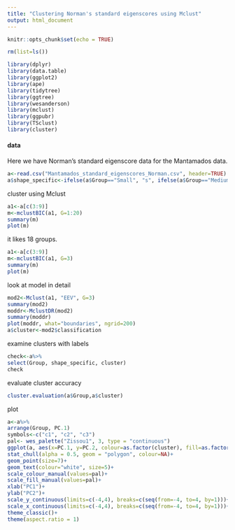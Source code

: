 ```yaml
---
title: "Clustering Norman's standard eigenscores using Mclust"
output: html_document
---
```


```r
knitr::opts_chunk$set(echo = TRUE)
```

`````r
rm(list=ls())
``````

`````r
library(dplyr)
library(data.table)
library(ggplot2)
library(ape)
library(tidytree)
library(ggtree)
library(wesanderson)
library(mclust)
library(ggpubr)
library(TSclust)
library(cluster)
`````

#### data
Here we have Norman's standard eigenscore data for the Mantamados data. 

`````r
a<-read.csv("Mantamados_standard_eigenscores_Norman.csv", header=TRUE)
a$shape_specific<-ifelse(a$Group=="Small", "s", ifelse(a$Group=="Medium", "m", "l"))
`````````
cluster using Mclust
`````r
a1<-a[c(3:9)]
m<-mclustBIC(a1, G=1:20)
summary(m)
plot(m)
``````
it likes 18 groups. 
`````r
a1<-a[c(3:9)]
m<-mclustBIC(a1, G=3)
summary(m)
plot(m)
``````
look at model in detail
`````r
mod2<-Mclust(a1, "EEV", G=3)
summary(mod2)
moddr<-MclustDR(mod2)
summary(moddr)
plot(moddr, what="boundaries", ngrid=200)
a$cluster<-mod2$classification
``````
examine clusters with labels
```r
check<-a%>%
select(Group, shape_specific, cluster)
check
`````
evaluate cluster accuracy
`````r
cluster.evaluation(a$Group,a$cluster)
`````
plot
`````r
a<-a%>%
arrange(Group, PC.1)
symbols<-c("c1", "c2", "c3")
pal<- wes_palette("Zissou1", 3, type = "continuous")
ggplot(a, aes(x=PC.1, y=PC.2, colour=as.factor(cluster), fill=as.factor(cluster), label=shape_specific))+
stat_chull(alpha = 0.5, geom = "polygon", colour=NA)+
geom_point(size=7)+
geom_text(colour="white", size=5)+
scale_colour_manual(values=pal)+
scale_fill_manual(values=pal)+
xlab("PC1")+
ylab("PC2")+
scale_y_continuous(limits=c(-4,4), breaks=c(seq(from=-4, to=4, by=1)))+
scale_x_continuous(limits=c(-4,4), breaks=c(seq(from=-4, to=4, by=1)))+
theme_classic()+
theme(aspect.ratio = 1)
`````
